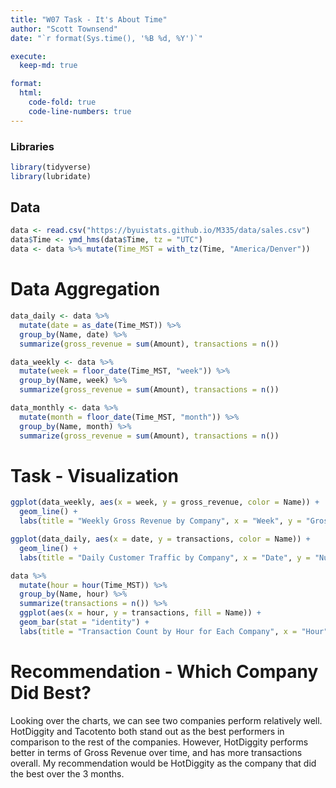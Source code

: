 ```yaml
---
title: "W07 Task - It's About Time"
author: "Scott Townsend"
date: "`r format(Sys.time(), '%B %d, %Y')`"

execute:
  keep-md: true

format:
  html:
    code-fold: true
    code-line-numbers: true
---
```


### Libraries

```r
library(tidyverse)
library(lubridate)
```

## Data

```r
data <- read.csv("https://byuistats.github.io/M335/data/sales.csv")
data$Time <- ymd_hms(data$Time, tz = "UTC")
data <- data %>% mutate(Time_MST = with_tz(Time, "America/Denver"))
```

# Data Aggregation 

```r
data_daily <- data %>%
  mutate(date = as_date(Time_MST)) %>%
  group_by(Name, date) %>%
  summarize(gross_revenue = sum(Amount), transactions = n())

data_weekly <- data %>%
  mutate(week = floor_date(Time_MST, "week")) %>%
  group_by(Name, week) %>%
  summarize(gross_revenue = sum(Amount), transactions = n())

data_monthly <- data %>%
  mutate(month = floor_date(Time_MST, "month")) %>%
  group_by(Name, month) %>%
  summarize(gross_revenue = sum(Amount), transactions = n())
```

# Task - Visualization 

```r
ggplot(data_weekly, aes(x = week, y = gross_revenue, color = Name)) +
  geom_line() + 
  labs(title = "Weekly Gross Revenue by Company", x = "Week", y = "Gross Revenue")

ggplot(data_daily, aes(x = date, y = transactions, color = Name)) +
  geom_line() +
  labs(title = "Daily Customer Traffic by Company", x = "Date", y = "Number of Transactions")

data %>%
  mutate(hour = hour(Time_MST)) %>%
  group_by(Name, hour) %>%
  summarize(transactions = n()) %>%
  ggplot(aes(x = hour, y = transactions, fill = Name)) +
  geom_bar(stat = "identity") +
  labs(title = "Transaction Count by Hour for Each Company", x = "Hour", y = "Transactions")
```

# Recommendation - Which Company Did Best?

Looking over the charts, we can see two companies perform relatively well. HotDiggity and Tacotento both stand out as the best performers in comparison to the rest of the companies. However, HotDiggity performs better in terms of Gross Revenue over time, and has more transactions overall. My recommendation would be HotDiggity as the company that did the best over the 3 months. 